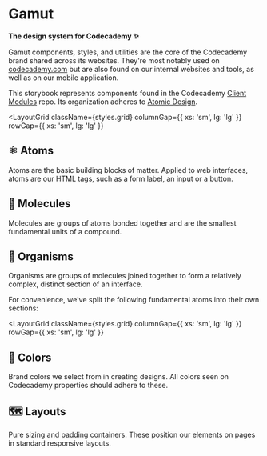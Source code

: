 

<Meta title="About" />

# Gamut

<strong>The design system for Codecademy <span aria-label="sparkles" role="img">✨</span></strong>

Gamut components, styles, and utilities are the core of the Codecademy brand shared across its websites.
They're most notably used on <a href="https://codecademy.com">codecademy.com</a> but are also found on our internal websites and tools, as well as on our mobile application.

This storybook represents components found in the Codecademy [Client Modules](https://github.com/Codecademy/client-modules) repo.
Its organization adheres to <a href="https://bradfrost.com/blog/post/atomic-web-design/">Atomic Design</a>.

<LayoutGrid 
  className={styles.grid} 
  columnGap={{ xs: 'sm', lg: 'lg' }}
  rowGap={{ xs: 'sm', lg: 'lg' }}
>
  <Column size={4}>
    <div>
      <h2><LinkTo kind="Atoms" story="About">⚛️ Atoms</LinkTo></h2>
      <p>
        Atoms are the basic building blocks of matter. Applied to web interfaces,
        atoms are our HTML tags, such as a form label, an input or a button.
      </p>
    </div>
  </Column>
  <Column size={4}>
    <div>
      <h2><LinkTo kind="Molecules" story="About">🧬 Molecules</LinkTo></h2>
      <p>
        Molecules are groups of atoms bonded together and are the smallest
        fundamental units of a compound.
      </p>
    </div>
  </Column>
  <Column size={4}>
    <div>
      <h2><LinkTo kind="Organisms" story="About">🦠 Organisms</LinkTo></h2>
      <p>
        Organisms are groups of molecules joined together to form a relatively
        complex, distinct section of an interface.
      </p>
    </div>
  </Column>
</LayoutGrid>

For convenience, we've split the following fundamental atoms into their own sections:

<LayoutGrid 
  className={styles.grid} 
  columnGap={{ xs: 'sm', lg: 'lg' }}
  rowGap={{ xs: 'sm', lg: 'lg' }}
>
  <Column size={6}>
    <div>
      <h2><LinkTo kind="Atoms/Colors" story="Colors">🎨 Colors</LinkTo></h2>
      <p>
        Brand colors we select from in creating designs. All colors seen on Codecademy properties should adhere to these.
      </p>
    </div>
  </Column>
  <Column size={6}>
    <div>
      <h2><LinkTo kind="Atoms/Layouts" story="About">🗺️ Layouts</LinkTo></h2>
      <p>
        Pure sizing and padding containers.
        These position our elements on pages in standard responsive layouts.
      </p>
    </div>
  </Column>
</LayoutGrid>
